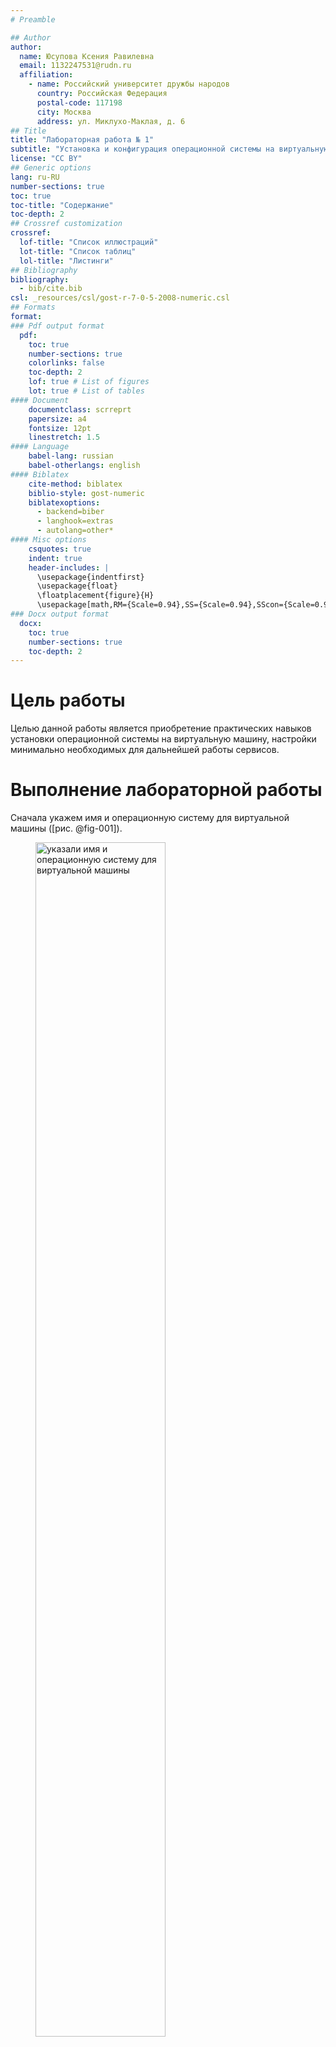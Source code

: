 ```yaml
---
# Preamble

## Author
author:
  name: Юсупова Ксения Равилевна
  email: 1132247531@rudn.ru
  affiliation:
    - name: Российский университет дружбы народов
      country: Российская Федерация
      postal-code: 117198
      city: Москва
      address: ул. Миклухо-Маклая, д. 6
## Title
title: "Лабораторная работа № 1"
subtitle: "Установка и конфигурация операционной системы на виртуальную машину"
license: "CC BY"
## Generic options
lang: ru-RU
number-sections: true
toc: true
toc-title: "Содержание"
toc-depth: 2
## Crossref customization
crossref:
  lof-title: "Список иллюстраций"
  lot-title: "Список таблиц"
  lol-title: "Листинги"
## Bibliography
bibliography:
  - bib/cite.bib
csl: _resources/csl/gost-r-7-0-5-2008-numeric.csl
## Formats
format:
### Pdf output format
  pdf:
    toc: true
    number-sections: true
    colorlinks: false
    toc-depth: 2
    lof: true # List of figures
    lot: true # List of tables
#### Document
    documentclass: scrreprt
    papersize: a4
    fontsize: 12pt
    linestretch: 1.5
#### Language
    babel-lang: russian
    babel-otherlangs: english
#### Biblatex
    cite-method: biblatex
    biblio-style: gost-numeric
    biblatexoptions:
      - backend=biber
      - langhook=extras
      - autolang=other*
#### Misc options
    csquotes: true
    indent: true
    header-includes: |
      \usepackage{indentfirst}
      \usepackage{float}
      \floatplacement{figure}{H}
      \usepackage[math,RM={Scale=0.94},SS={Scale=0.94},SScon={Scale=0.94},TT={Scale=MatchLowercase,FakeStretch=0.9},DefaultFeatures={Ligatures=Common}]{plex-otf}
### Docx output format
  docx:
    toc: true
    number-sections: true
    toc-depth: 2
---
```


# Цель работы

Целью данной работы является приобретение практических навыков установки операционной системы на виртуальную машину, настройки минимально необходимых для дальнейшей работы сервисов.

# Выполнение лабораторной работы

Сначала укажем имя и операционную систему для виртуальной машины ([рис. @fig-001]).

![указали имя и операционную систему для виртуальной машины ](image/1.png){#fig-001 width=70%}

Выбрали 8192 МБ основной паямяти и 2 процеесора ([рис. @fig-002]).

![настройка оборудования](image/2.png){#fig-002 width=70%}

Создали виртуальный жесткий диск размером 40 ГБ ([рис. @fig-003]).

![Создали виртуальный жесткий диск](image/3.png){#fig-003 width=70%}

Выбрали диск для устновки операционной системы ([рис. @fig-004]).

![Выбрали диск для устновки операционной системы](image/4.png){#fig-004 width=70%}

Настроили выбор сети ([рис. @fig-005]).

![выбрали сеть](image/5.png){#fig-005 width=70%}

Настроили имя пользователя с правами администратора ([рис. @fig-006]).

![Настроили имя пользователя](image/6.png){#fig-006 width=70%}

Создали пароль администратора для root ([рис. @fig-007]).

![Создали пароль root](image/7.png){#fig-007 width=70%}

## Выполнение домашнего задания

Для начала просмотрели на вывод этой команды: dmesg | less; затем получили информацию о версии ядра Linux ([рис. @fig-008]).

![информация о версии ядра Linux](image/8.png){#fig-008 width=70%}

Получили информацию о частоте процессора (Detected Mhz processor), модели процессора (CPU0) и объеме доступной оперативной памяти (Memory available)([рис. @fig-009]).

![информация о частоте и модели процессора, об объеме доступной оперативной памяти](image/9.png){#fig-009 width=70%}

Получили информацию о типе обнаруженного гипервизора (Hypervisor detected), типе файловой системы корневого раздела и последовательности монтирования файловых систем([рис. @fig-010]).

![информация о типе обнаруженного гипервизора, типе файловой системы корневого раздела и последовательности монтирования файловых систем](image/10.png){#fig-010 width=70%}

## Ответы на контрольные впросы 

### 1. Укажите команды терминала и приведите примеры.

- Для получения справки по команде используются команды man и --help. Например, команда man ls выведет полное руководство по использованию команды ls, а команда ls --help покажет краткую справку по её основным опциям.

- Для перемещения по файловой системе используется команда cd. Например, cd /var/log переместит вас в каталог /var/log, команда cd без аргументов вернёт в домашний каталог, а cd .. поднимется на уровень вверх. Перед перемещением полезно узнать текущий путь с помощью команды pwd.

- Для просмотра содержимого каталога служит команда ls. Примеры: ls покажет содержимое текущей папки, ls -l выведет подробный список с правами доступа и владельцами, а ls -la покажет ещё и скрытые файлы.

- Для определения объёма каталога используется команда du. Чаще всего её применяют с ключами -sh для отображения общего размера каталога в удобном формате, например: du -sh /home/user.

- Для создания каталогов используется команда mkdir, например, mkdir Projects. Для создания пустых файлов — команда touch, например, touch file.txt. Для удаления файлов — команда rm, например, rm file.txt. Для удаления каталогов вместе с их содержимым — команда rm -r, например, rm -r Old_Projects. Удалять этим способом нужно очень осторожно.

- Для задания прав на файл или каталог используется команда chmod. Права можно задавать в цифровом формате, например, chmod 755 script.sh даст полные права владельцу и чтение-запуск остальным. Или в символьном, например, chmod u+x script.sh добавит право на выполнение для владельца.

- Для просмотра истории команд используется команда history. Чтобы повторить команду под определённым номером, используется восклицательный знак и номер, например, !155. Два восклицательных знака !! повторят последнюю команду. Также для поиска по истории можно использовать сочетание клавиш Ctrl+R.

### 2. Какую информацию содержит учётная запись пользователя? Какие команды позволяют посмотреть информацию о пользователе?

Учётная запись пользователя в Linux хранит всю необходимую информацию для работы системы с пользователем. Эта информация traditionally хранится в текстовом файле /etc/passwd. Каждая запись о пользователе содержит несколько полей, разделённых двоеточиями: имя пользователя (логин), зашифрованный пароль (или символ x, указывающий, что пароль хранится в более защищённом файле /etc/shadow), числовой идентификатор пользователя (UID), числовой идентификатор основной группы (GID), поле для комментария (GECOS), где обычно указывается полное имя пользователя, абсолютный путь к домашнему каталогу пользователя и путь к командной оболочке (shell), которая будет запускаться для этого пользователя по умолчанию.

Посмотреть информацию о пользователе можно несколькими командами. Команда id покажет UID, GID и список всех групп, в которых состоит текущий пользователь. Команда whoami просто выведет имя текущего пользователя. Утилита finger (если она установлена) может показать более подробную информацию из поля GECOS. Также можно напрямую посмотреть запись в файле /etc/passwd с помощью команды grep 'username' /etc/passwd.

### 3. Что такое файловая система? Приведите примеры с краткой характеристикой.

Файловая система — это способ организации, хранения и управления данными на носителе информации, таком как жёсткий диск или SSD. Она определяет, как данные записываются физически на диск, как хранится информация о файлах (их имена, размер, права доступа, время создания — это называется метаданные) и как операционная система получает доступ к этим данным для чтения и записи. Без файловой системы данные на диске представляли бы собой беспорядочный набор информации.

Примеров файловых систем много. ext4 — это стандартная, надёжная и проверенная временем журналируемая файловая система для Linux, которая обеспечивает хороший баланс между производительностью и стабильностью. XFS — это высокопроизводительная файловая система, разработанная для работы с большими файлами и большими томами данных, она часто используется по умолчанию в серверных дистрибутивах, like Rocky Linux и RHEL. Btrfs — это современная файловая система с продвинутыми функциями, такими как создание моментальных снимков (снапшотов), прозрачное сжатие данных и устранение дубликатов. tmpfs — это особый тип файловой системы, которая размещается в оперативной памяти (RAM); она очень быстрая, но все данные в ней временные и стираются после перезагрузки компьютера.

### 4. Как посмотреть, какие файловые системы подмонтированы в ОС?

Чтобы посмотреть, какие файловые системы в данный момент смонтированы в операционной системе, есть несколько команд. Классической является команда mount. Если просто запустить её без параметров, она выведет подробный список всех подмонтированных файловых систем с информацией об устройстве, точке монтирования, типе файловой системы и параметрах монтирования. Более удобной и часто используемой является команда df. Если запустить её с ключом -h (df -h), она покажет список всех смонтированных файловых систем в удобном для человека формате, отобразив их общий размер, занятое и свободное пространство в гигабайтах или мегабайтах. Ещё одна полезная команда — lsblk, которая наглядно отображает дерево блочных устройств (дисков и разделов) и показывает, куда какой раздел смонтирован.

### 5. Как удалить зависший процесс?

Чтобы удалить зависший процесс, нужно сначала найти его числовой идентификатор (PID), а затем отправить ему сигнал на завершение. Поиск PID осуществляется с помощью команды ps aux в сочетании с grep. Например, чтобы найти процесс Firefox, нужно выполнить ps aux | grep firefox. В выводе этой команды будет указан PID процесса. Также для поиска можно использовать интерактивные мониторы системных процессов, такие как top или htop. После того как PID найден, сначала стоит попытаться завершить процесс корректно, отправив ему сигнал TERM с помощью команды kill. Например, kill 1234, где 1234 — это найденный PID. Если процесс не реагирует на вежливый запрос и продолжает висеть, можно принудительно завершить его с помощью сигнала KILL. Для этого используется команда kill -9 1234. Сигнал KILL немедленно завершает процесс без возможности сохранения данных или очистки ресурсов, поэтому это крайняя мера. Также можно завершать процессы по имени с помощью команды pkill, например, pkill firefox или pkill -9 firefox для принудительного завершения.

# Выводы

В ходе лабораторной работы мы  приобрели практические навыки установки операционной системы на виртуальную машину, настройки минимально необходимых для дальнейшей работы сервисов.


